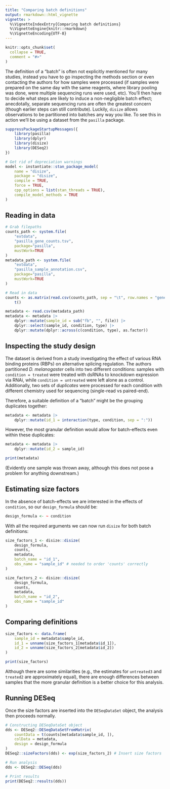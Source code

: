 ```yaml
---
title: "Comparing batch definitions"
output: rmarkdown::html_vignette
vignette: >
  %\VignetteIndexEntry{Comparing batch definitions}
  %\VignetteEngine{knitr::rmarkdown}
  %\VignetteEncoding{UTF-8}
---
```


```r
knitr::opts_chunk$set(
  collapse = TRUE,
  comment = "#>"
)
```

The definition of a "batch" is often not explicitly mentioned for many studies,
instead you have to go inspecting the methods section or even contacting the authors for how samples were processed (if samples were prepared on the same day with the same reagents, where library pooling was done, were multiple sequencing runs were used, etc).
You'll then have to decide what steps are likely to induce a non-negligible batch effect; anecdotally, separate sequencing runs are often the greatest concern (though earlier steps can still contribute).
Luckily, `disize` allows observations to be partitioned into batches any way you like.
To see this in action we'll be using a dataset from the `pasilla` package.

```r
suppressPackageStartupMessages({
    library(pasilla)
    library(dplyr)
    library(disize)
    library(DESeq2)
})
```

```r
# Get rid of depreciation warnings
model <- instantiate::stan_package_model(
    name = "disize",
    package = "disize",
    compile = TRUE,
    force = TRUE,
    cpp_options = list(stan_threads = TRUE),
    compile_model_methods = TRUE
)
```

## Reading in data

```r
# Grab filepaths
counts_path <- system.file(
    "extdata",
    "pasilla_gene_counts.tsv",
    package="pasilla",
    mustWork=TRUE
)
metadata_path <- system.file(
    "extdata",
    "pasilla_sample_annotation.csv",
    package="pasilla",
    mustWork=TRUE
)

# Read in data
counts <- as.matrix(read.csv(counts_path, sep = "\t", row.names = "gene_id")) |>
    t()

metadata <- read.csv(metadata_path)
metadata <- metadata |>
    dplyr::mutate(sample_id = sub("fb", "", file)) |>
    dplyr::select(sample_id, condition, type) |>
    dplyr::mutate(dplyr::across(c(condition, type), as.factor))
```

## Inspecting the study design

The dataset is derived from a study investigating the effect of various RNA binding proteins (RBPs) on alternative splicing regulation.
The authors partitioned *D. melanogaster* cells into two different conditions: samples with `condition = treated` were treated with dsRNAs to knockdown expression via RNAi, while `condition = untreated` were left alone as a control.
Additionally, two sets of *duplicates* were processed for each condition with different chemistry used for sequencing (single-read vs paired-end).

Therefore, a suitable definition of a "batch" might be the grouping duplicates together:

```r
metadata <- metadata |>
    dplyr::mutate(id_1 = interaction(type, condition, sep = ":"))
```

However, the most granular definition would allow for batch-effects even within these duplicates:

```r
metadata <- metadata |>
    dplyr::mutate(id_2 = sample_id)

print(metadata)
```

(Evidently one sample was thrown away, although this does not pose a problem for anything downstream.)

## Estimating size factors

In the absence of batch-effects we are interested in the effects of `condition`, so our `design_formula` should be:

```r
design_formula <- ~ condition
```

With all the required arguments we can now run `disize` for both batch definitions:

```r
size_factors_1 <- disize::disize(
    design_formula,
    counts,
    metadata,
    batch_name = "id_1",
    obs_name = "sample_id" # needed to order 'counts' correctly
)

size_factors_2 <- disize::disize(
    design_formula,
    counts,
    metadata,
    batch_name = "id_2",
    obs_name = "sample_id"
)
```

## Comparing definitions
```r
size_factors <- data.frame(
    sample_id = metadata$sample_id,
    id_1 = unname(size_factors_1[metadata$id_1]),
    id_2 = unname(size_factors_2[metadata$id_2])
)

print(size_factors)
```

Although there are some similarities (e.g., the estimates for `untreated3` and `treated2` are approximately equal), there are enough differences between samples that the more granular definition is a better choice for this analysis.

## Running DESeq

Once the size factors are inserted into the `DESeqDataSet` object, the analysis then proceeds normally.

```r
# Constructing DESeqDataSet object
dds <- DESeq2::DESeqDataSetFromMatrix(
    countData = t(counts[metadata$sample_id, ]),
    colData = metadata,
    design = design_formula
)
DESeq2::sizeFactors(dds) <- exp(size_factors_2) # Insert size factors

# Run analysis
dds <- DESeq2::DESeq(dds)

# Print results
print(DESeq2::results(dds))
```
